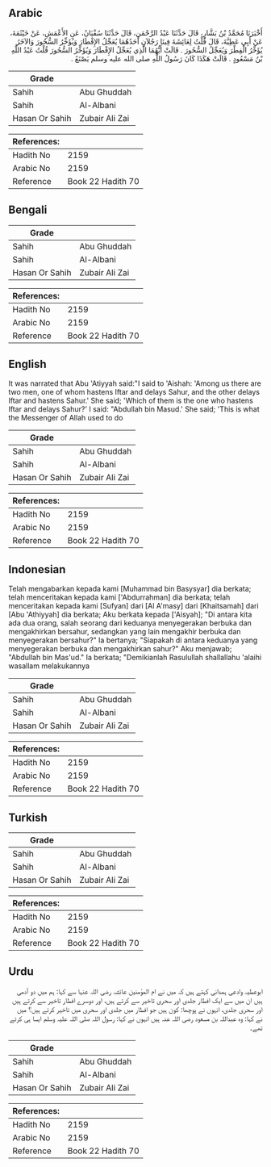 ## Arabic


<div dir="rtl" lang="ar" style={{fontSize:'larger',backgroundColor:'#f8f9fa',padding:20}}>
أَخْبَرَنَا مُحَمَّدُ بْنُ بَشَّارٍ، قَالَ حَدَّثَنَا عَبْدُ الرَّحْمَنِ، قَالَ حَدَّثَنَا سُفْيَانُ، عَنِ الأَعْمَشِ، عَنْ خَيْثَمَةَ، عَنْ أَبِي عَطِيَّةَ، قَالَ قُلْتُ لِعَائِشَةَ فِينَا رَجُلاَنِ أَحَدُهُمَا يُعَجِّلُ الإِفْطَارَ وَيُؤَخِّرُ السُّحُورَ وَالآخَرُ يُؤَخِّرُ الْفِطْرَ وَيُعَجِّلُ السُّحُورَ ‏.‏ قَالَتْ أَيُّهُمَا الَّذِي يُعَجِّلُ الإِفْطَارَ وَيُؤَخِّرُ السُّحُورَ قُلْتُ عَبْدُ اللَّهِ بْنُ مَسْعُودٍ ‏.‏ قَالَتْ هَكَذَا كَانَ رَسُولُ اللَّهِ صلى الله عليه وسلم يَصْنَعُ ‏.‏
</div>
<div style={{backgroundColor:'#f8f9fa',padding:20, marginBottom: 10}}><table> <thead> <tr> <th>Grade</th> <th></th> </tr> </thead> <tbody> <tr><td>Sahih</td><td>Abu Ghuddah</td></tr><tr><td>Sahih</td><td>Al-Albani</td></tr><tr><td>Hasan Or Sahih</td><td>Zubair Ali Zai</td></tr></tbody></table><table> <thead> <tr> <th>References:</th> <th></th> </tr> </thead> <tbody><tr><td>Hadith No</td><td>2159</td></tr><tr><td>Arabic No</td><td>2159</td></tr><tr><td>Reference</td><td>Book 22 Hadith 70</td></tr></tbody></table></div>

## Bengali


<div dir="ltr" lang="bn" style={{fontSize:'larger',backgroundColor:'#f8f9fa',padding:20}}>

</div>
<div style={{backgroundColor:'#f8f9fa',padding:20, marginBottom: 10}}><table> <thead> <tr> <th>Grade</th> <th></th> </tr> </thead> <tbody> <tr><td>Sahih</td><td>Abu Ghuddah</td></tr><tr><td>Sahih</td><td>Al-Albani</td></tr><tr><td>Hasan Or Sahih</td><td>Zubair Ali Zai</td></tr></tbody></table><table> <thead> <tr> <th>References:</th> <th></th> </tr> </thead> <tbody><tr><td>Hadith No</td><td>2159</td></tr><tr><td>Arabic No</td><td>2159</td></tr><tr><td>Reference</td><td>Book 22 Hadith 70</td></tr></tbody></table></div>

## English


<div dir="ltr" lang="en" style={{fontSize:'larger',backgroundColor:'#f8f9fa',padding:20}}>
It was narrated that Abu 'Atiyyah said:"I said to 'Aishah: 'Among us there are two men, one of whom hastens Iftar and delays Sahur, and the other delays Iftar and hastens Sahur.' She said; 'Which of them is the one who hastens Iftar and delays Sahur?' I said: "Abdullah bin Masud.' She said; 'This is what the Messenger of Allah used to do
</div>
<div style={{backgroundColor:'#f8f9fa',padding:20, marginBottom: 10}}><table> <thead> <tr> <th>Grade</th> <th></th> </tr> </thead> <tbody> <tr><td>Sahih</td><td>Abu Ghuddah</td></tr><tr><td>Sahih</td><td>Al-Albani</td></tr><tr><td>Hasan Or Sahih</td><td>Zubair Ali Zai</td></tr></tbody></table><table> <thead> <tr> <th>References:</th> <th></th> </tr> </thead> <tbody><tr><td>Hadith No</td><td>2159</td></tr><tr><td>Arabic No</td><td>2159</td></tr><tr><td>Reference</td><td>Book 22 Hadith 70</td></tr></tbody></table></div>

## Indonesian


<div dir="ltr" lang="id" style={{fontSize:'larger',backgroundColor:'#f8f9fa',padding:20}}>
Telah mengabarkan kepada kami [Muhammad bin Basysyar] dia berkata; telah menceritakan kepada kami ['Abdurrahman] dia berkata; telah menceritakan kepada kami [Sufyan] dari [Al A'masy] dari [Khaitsamah] dari [Abu 'Athiyyah] dia berkata; Aku berkata kepada ['Aisyah]; "Di antara kita ada dua orang, salah seorang dari keduanya menyegerakan berbuka dan mengakhirkan bersahur, sedangkan yang lain mengakhir berbuka dan menyegerakan bersahur?" Ia bertanya; "Siapakah di antara keduanya yang menyegerakan berbuka dan mengakhirkan sahur?" Aku menjawab; "Abdullah bin Mas'ud." Ia berkata; "Demikianlah Rasulullah shallallahu 'alaihi wasallam melakukannya
</div>
<div style={{backgroundColor:'#f8f9fa',padding:20, marginBottom: 10}}><table> <thead> <tr> <th>Grade</th> <th></th> </tr> </thead> <tbody> <tr><td>Sahih</td><td>Abu Ghuddah</td></tr><tr><td>Sahih</td><td>Al-Albani</td></tr><tr><td>Hasan Or Sahih</td><td>Zubair Ali Zai</td></tr></tbody></table><table> <thead> <tr> <th>References:</th> <th></th> </tr> </thead> <tbody><tr><td>Hadith No</td><td>2159</td></tr><tr><td>Arabic No</td><td>2159</td></tr><tr><td>Reference</td><td>Book 22 Hadith 70</td></tr></tbody></table></div>

## Turkish


<div dir="ltr" lang="tr" style={{fontSize:'larger',backgroundColor:'#f8f9fa',padding:20}}>

</div>
<div style={{backgroundColor:'#f8f9fa',padding:20, marginBottom: 10}}><table> <thead> <tr> <th>Grade</th> <th></th> </tr> </thead> <tbody> <tr><td>Sahih</td><td>Abu Ghuddah</td></tr><tr><td>Sahih</td><td>Al-Albani</td></tr><tr><td>Hasan Or Sahih</td><td>Zubair Ali Zai</td></tr></tbody></table><table> <thead> <tr> <th>References:</th> <th></th> </tr> </thead> <tbody><tr><td>Hadith No</td><td>2159</td></tr><tr><td>Arabic No</td><td>2159</td></tr><tr><td>Reference</td><td>Book 22 Hadith 70</td></tr></tbody></table></div>

## Urdu


<div dir="rtl" lang="ur" style={{fontSize:'larger',backgroundColor:'#f8f9fa',padding:20}}>
ابوعطیہ وادعی ہمدانی کہتے ہیں کہ میں نے ام المؤمنین عائشہ رضی اللہ عنہا سے کہا: ہم میں دو آدمی ہیں ان میں سے ایک افطار جلدی اور سحری تاخیر سے کرتے ہیں، اور دوسرے افطار تاخیر سے کرتے ہیں اور سحری جلدی، انہوں نے پوچھا: کون ہیں جو افطار میں جلدی اور سحری میں تاخیر کرتے ہیں؟ میں نے کہا: وہ عبداللہ بن مسعود رضی اللہ عنہ ہیں انہوں نے کہا: رسول اللہ صلی اللہ علیہ وسلم ایسا ہی کرتے تھے۔
</div>
<div style={{backgroundColor:'#f8f9fa',padding:20, marginBottom: 10}}><table> <thead> <tr> <th>Grade</th> <th></th> </tr> </thead> <tbody> <tr><td>Sahih</td><td>Abu Ghuddah</td></tr><tr><td>Sahih</td><td>Al-Albani</td></tr><tr><td>Hasan Or Sahih</td><td>Zubair Ali Zai</td></tr></tbody></table><table> <thead> <tr> <th>References:</th> <th></th> </tr> </thead> <tbody><tr><td>Hadith No</td><td>2159</td></tr><tr><td>Arabic No</td><td>2159</td></tr><tr><td>Reference</td><td>Book 22 Hadith 70</td></tr></tbody></table></div>